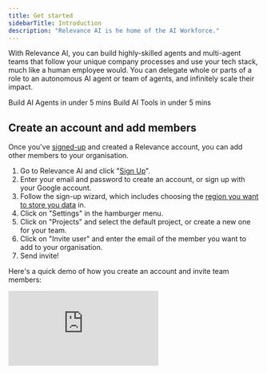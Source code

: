 ```yaml
---
title: Get started
sidebarTitle: Introduction
description: "Relevance AI is he home of the AI Workforce."
---
```


With Relevance AI, you can build highly-skilled agents and multi-agent teams that follow your unique company processes and use your tech stack, much like a human employee would. You can delegate whole or parts of a role to an autonomous AI agent or team of agents, and infinitely scale their impact.

<CardGroup cols={2}>
  <Card
    title="Get started with Agents"
    icon="circle-play"
    href="/get-started/quickstart/agent"
  >
    Build AI Agents in under 5 mins
  </Card>
  <Card
    title="Get started with Tools"
    icon="circle-play"
    href="/get-started/quickstart/templates"
  >
    Build AI Tools in under 5 mins
  </Card>
</CardGroup>

## Create an account and add members

Once you've [signed-up](http://app.relevanceai.com/) and created a Relevance account, you can add other members to your organisation. 

1. Go to Relevance AI and click "[Sign Up](http://app.relevanceai.com/)".
2. Enter your email and password to create an account, or sign up with your Google account.
3. Follow the sign-up wizard, which includes choosing the [region you want to store you data](https://relevanceai.com/docs/security#regions) in.
4. Click on "Settings" in the hamburger menu.
5. Click on "Projects" and select the default project, or create a new one for your team.
6. Click on "Invite user" and enter the email of the member you want to add to your organisation.
7. Send invite!

Here's a quick demo of how you create an account and invite team members:

<div
  style={{
    width: '100%',
    position: 'relative',
    paddingTop: '56.25%',
  }}>
  <iframe
    src="https://app.supademo.com/embed/cly45dkof0cwcmb305u5omfoh"
    frameBorder="0"
    title="Create an agent from scratch on Relevance AI"
    allow="clipboard-write"
    webkitallowfullscreen="true"
    mozallowfullscreen="true"
    allowfullscreen
    style={{
      position: 'absolute',
      top: 0,left: 0, width: '100%', height: '100%',
      border: '3px solid #5E43CE',
      borderRadius: '10px',
    }}/>
</div>

## Create an Agent

Creating agents involves giving the agent information about who they are, what they are capable of and what is expected of them. You can create a brand new agent, or use one of our existing [agent templates](/agents/agent-templates).

1. Login to your [Relevance AI](https://relevanceai.com/) account ([app.relevanceai.com](https://relevanceai.com/)).
2. Go to the [Agents](/agents) page (in the sidebar).
3. Click "**+ New**" in the top right-hand corner of the page.
4. Click "**+ Create Agent**" under "Blank agent" to create a new agent from scratch.
5. Give your agent a name, description and optional profile image.


<div
  style={{
    width: '100%',
    position: 'relative',
    paddingTop: '56.25%',
  }}>
  <iframe
    src="https://app.supademo.com/embed/clwomcw5605gpdmfh8kvuhebc"
    frameBorder="0"
    title="Create an agent from scratch on Relevance AI"
    allow="clipboard-write"
    webkitallowfullscreen="true"
    mozallowfullscreen="true"
    allowfullscreen
    style={{
      position: 'absolute',
      top: 0,left: 0, width: '100%', height: '100%',
      border: '3px solid #5E43CE',
      borderRadius: '10px',
    }}/>
</div>

[Create your first AI Agent!](https://auth.relevanceai.com/signup/)

## Use an agent template

Use one of our pre-built agent team-members to get specific jobs done. Our agent templates are already modelled on, and built by real-world domain experts. You can also customise every single setting and behaviour so that they work for your specific operating procedures. 

<CardGroup cols={2}>
  <Card title="Marco: Market Researcher" icon="face-awesome" iconType="duotone" href="https://relevanceai.com/agent-templates/market-research-marco">
    Marco is a market research coding expert. He knows about coding qualitative data, analyzing survey responses, and extracting insights from customer feedback.

    <Frame>
      <img src="/images/market-research-marco.png" />
    </Frame>
  </Card>
  <Card title="Chloe: Content writer" icon="face-awesome" iconType="duotone" href="https://relevanceai.com/agent-templates/content-writer-chloe">
    When given a topic, Chloe writes high-quality blog posts and articles. She can research the subject matter, structure the content, and provide engaging, SEO-friendly writing.

    <Frame>
      <img src="/images/content-writer-chloe.png" />
    </Frame>
  </Card>
  <Card title="Paddy: Prospector" icon="face-awesome" iconType="duotone" href="https://relevanceai.com/agent-templates/prospector-paddy">
    Prospector Paddy researches potential sales prospects, enriches lead data, and generates personalized outreach messages to help sales teams connect with their ideal customers.

    <Frame>
      <img src="/images/prospector_paddy.png" />
    </Frame>
  </Card>
  <Card title="Audris: Audio Analyser" icon="face-awesome" iconType="duotone" href="/agents/create-a-new-agent">
    Aurdis is a market research audio analysis expert. She knows about analysing individual files as well as extracting insight from multiple recordings (e.g. focus groups).

    <Frame>
      <img src="/images/audris.png" />
    </Frame>
  </Card>
</CardGroup>

[Try an Agent Template!](https://relevanceai.com/templates)

## Equip your agent with tools

One of our key philosophies is that subject matter or domain experts need to be the ones to distill their skills into agents. The way we do this is through our low-code tools, which you can provide with the same knowledge, tools and inputs as your experts.

1. Click "Use Agent" underneath the agent you want to equip with tools on the [Agents](/agents) page.
2. Click the configure agent settings "cog icon" in the top right of your screen.
3. Click "+ Add tools" under the "give your agent powers" section.
4. Search for the tool you want by browsing or keyword.
5. Click the "+ Add" below the tool.

In less than 5 minutes, you can create an agent that produces [SEO-Optimised FAQs](https://relevanceai.com/blog/seo-optimised-faq-writer-agent) just by equipping them with two of our most popular no-code tools: [Google Search](https://relevanceai.com/templates/google-search) and [Website Scraping](https://relevanceai.com/templates/website-scraping-5e6ae).

<div
  style={{
    width: '100%',
    position: 'relative',
    paddingTop: '56.25%',
  }}>
  <iframe
    src="https://player.vimeo.com/video/949374650"
    frameBorder="0"
    scrolling="no"
    style={{
      position: 'absolute',
      top: 0,left: 0, width: '100%', height: '100%',
      border: '3px solid #5E43CE',
      borderRadius: '10px',
    }}/>
</div>

[Explore our no-code tools!](https://relevanceai.com/templates)

## Create a multi-agent system

Creating a multi-agent teams is just as easy as equipping tools, except this time you equip agents.

1. Click "Use Agent" underneath the agent you want to equip with other agents on the [Agents](/agents) page.
2. Click the configure agent settings "cog icon" in the top right of your screen.
3. Click the "Add agent to team" dropbox in the "Team" section.
4. Select the agent you want to add to another agent's team.

Multi-agent teams allow you to really push the boundaries of what is possible with AI Agents. Our flagship multi-agent system Bosh has already generated world-class results for many of our enterprise customers:

<CardGroup cols={3}>
  <Card title="+60%" icon="envelope" iconType="duotone">
    Leads contacted per month
  </Card>
  <Card title="+30%" icon="handshake" iconType="duotone">
    Faster time to close
  </Card>
  <Card title="+40%" icon="calendars" iconType="duotone">
    More meetings booked
  </Card>
  <Card title="+10%" icon="trophy-star" iconType="duotone">
    Higher win rate
  </Card>
  <Card title="+9%" icon="messages" iconType="duotone">
    Faster reply rate
  </Card>
  <Card title="+60%" icon="piggy-bank" iconType="duotone">
    More cost-effective
  </Card>
</CardGroup>

<div style={{ width: '100%', textAlign: 'center' }}>
  <div
    style={{
      width: '100%',
      position: 'relative',
      paddingTop: '56.25%',
    }}
  >
    <iframe
      src="//cdn.embedly.com/widgets/media.html?src=https%3A%2F%2Ffast.wistia.net%2Fembed%2Fiframe%2Fio7e2z54el&amp;display_name=Wistia%2C+Inc.&amp;url=https%3A%2F%2Frelevanceai.wistia.com%2Fmedias%2Fio7e2z54el&amp;image=https%3A%2F%2Fembed-ssl.wistia.com%2Fdeliveries%2F1e7d3994910488ea83ef35422bea7832.jpg%3Fimage_crop_resized%3D960x540&amp;key=c4e54deccf4d4ec997a64902e9a30300&amp;type=text%2Fhtml&amp;schema=wistia"
      frameBorder="0"
      scrolling="no"
      style={{
        position: 'absolute',
        top: 0,
        left: 0,
        width: '100%',
        height: '100%',
        border: '3px solid #5E43CE',
        borderRadius: '10px',
      }}
    />
  </div>
</div>

[Learn more about Bosh!](https://relevanceai.com/bosh-sales-agent)

## Run your agent on autopilot

<CardGroup cols={2}>
  <Card
    title="Approval Mode"
    icon="person-circle-check"
  >
    Approval mode is where you can look over the agents shoulder before it does critical actions. You can specify which critical actions always has to be approved, or what conditions it needs to meet or information it needs to ask for before it has permission to perform that action.
  </Card>
  <Card
    title="Autopilot Mode"
    icon="rocket"
  >
    Once you trust that the agent is doing its job exceptionally well, you can put it on autopilot and optionally ask it to escalate to a human when needed. This is what we mean when we say you can grow your business without your headcount.
  </Card>
</CardGroup>


## Scale your AI Workforce

You can create agents so that they mimic and amplify what already works in your team right now. You can mimic the language they use, their workflow behaviours, the way they use tools, their response style and domain expertise. Then, you can inifitely scale hem.

You can scale agents and multi-agent teams up and down to meet demand. Many of our customers experience seasonal fluctuations in demand, with some time periods or regions requiring more support than others.

[Start building your AI Workforce!](https://auth.relevanceai.com/signup/)

## FAQs

<AccordionGroup>
  <Accordion title="How customisable are AI agents?">
    There isn't a single thing in our agents that you cannot change. You can setup agents so that they follow your standard operating procedures.
    
    We're not just a piece of software that is made up of prompts and code that only our team at Relevance AI can edit. You can personally edit and touch these things. During our implementation process, if you have anything that you really like that already work well for you, we can connect those things to agents as tools.
  </Accordion>
  <Accordion title="When should you use an agent?">
    AI Agents are especially well-suited for repetitive tasks that your human workforce do not want to do. For example, many Sales teams spend a huge amount of time qualifying leads when they could instead focus on more interesting work further down the funnel, like closing deals.
  </Accordion>

  <Accordion title="When should you NOT use an agent?">
    One-off tasks: Building a highly-skilled agent takes a lot of work. If you can’t be sure that the agent you want to build will become a valued part of your team on an ongoing basis, it’s better to direct your energy and resources elsewhere.
  </Accordion>

  <Accordion title="Who should build agents?">
    Domain experts: We believe that the best person for building out agent team members, are the human team members who are currently doing the work you want to delegate to your agent. Remember that the aim isn’t to replace your human team, but to delegate the repetitive, time-consuming tasks that prevent them from focusing on the work they are most fulfilled by.

    For example, an expert sales rep would be the best person to build an agent to qualify leads for them using the tools that their company use on a daily basis. Once the agent is working to their expert standards, they can then focus on stages later on in the funnel, like closing deals (being much more responsive to customer needs).
  </Accordion>
</AccordionGroup>